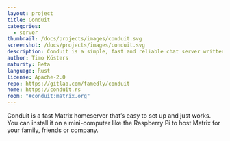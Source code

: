 ```yaml
---
layout: project
title: Conduit
categories:
  - server
thumbnail: /docs/projects/images/conduit.svg
screenshot: /docs/projects/images/conduit.svg
description: Conduit is a simple, fast and reliable chat server written in Rust
author: Timo Kösters
maturity: Beta
language: Rust
license: Apache-2.0
repo: https://gitlab.com/famedly/conduit
home: https://conduit.rs
room: "#conduit:matrix.org"
---
```


Conduit is a fast Matrix homeserver that’s easy to set up and just works. You can install it on a mini-computer like the Raspberry Pi to host Matrix for your family, friends or company.
